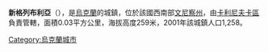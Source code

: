 {{Multiple issues|
{{unreferenced|time=2019-01-04T10:44:31+00:00}}
{{Expand language|1=uk|time=2021-04-29T08:37:08+00:00}}
}}
{{coord|49|28|0|N|28|45|52|E|scale:30000|display=title}}

'''新格列布利亞'''（{{lang-uk|Нова Гребля}}），是[[烏克蘭|烏克蘭]]的城鎮，位於該國西南部[[文尼察州|文尼察州]]，由[[卡利尼夫卡區|卡利尼夫卡區]]負責管轄，面積0.03平方公里，海拔高度259米，2001年該城鎮人口1,258。
  
{{Ukraine-geo-stub}}
[[Category:烏克蘭城市|Category:烏克蘭城市]]